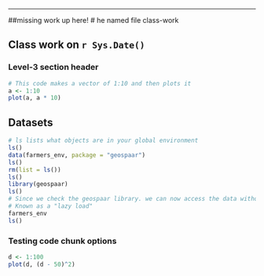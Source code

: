 ---

##missing work up here!
# he named file class-work


## Class work on `r Sys.Date()`
### Level-3 section header

```r
# This code makes a vector of 1:10 and then plots it
a <- 1:10
plot(a, a * 10)


```


## Datasets
```r
# ls lists what objects are in your global environment
ls()
data(farmers_env, package = "geospaar")
ls()
rm(list = ls())
ls()
library(geospaar)
ls()
# Since we check the geospaar library. we can now access the data without putting it into our environment
# Known as a "lazy load"
farmers_env
ls()
```


### Testing code chunk options
```r
d <- 1:100
plot(d, (d - 50)^2)
```



